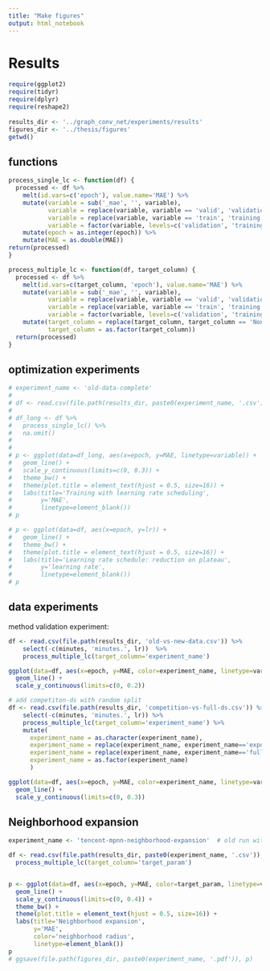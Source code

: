 ```yaml
---
title: "Make figures"
output: html_notebook
---
```


# Results

```r
require(ggplot2)
require(tidyr)
require(dplyr)
require(reshape2)
  
results_dir <- '../graph_conv_net/experiments/results'
figures_dir <- '../thesis/figures'
getwd()
```

## functions

```r
process_single_lc <- function(df) {
  processed <- df %>% 
    melt(id.vars=c('epoch'), value.name='MAE') %>% 
    mutate(variable = sub('_mae', '', variable),
           variable = replace(variable, variable == 'valid', 'validation'),
           variable = replace(variable, variable == 'train', 'training'),
           variable = factor(variable, levels=c('validation', 'training'))) %>% 
    mutate(epoch = as.integer(epoch)) %>% 
    mutate(MAE = as.double(MAE))
return(processed)
}

process_multiple_lc <- function(df, target_column) {
  processed <- df %>% 
    melt(id.vars=c(target_column, 'epoch'), value.name='MAE') %>% 
    mutate(variable = sub('_mae', '', variable),
           variable = replace(variable, variable == 'valid', 'validation'),
           variable = replace(variable, variable == 'train', 'training'),
           variable = factor(variable, levels=c('validation', 'training'))) %>% 
    mutate(target_column = replace(target_column, target_column == 'None', '0'),  # for target param = neighborhood expansion
           target_column = as.factor(target_column))
  return(processed)
}
```
    


## optimization experiments

```r
# experiment_name <- 'old-data-complete'
# 
# df <- read.csv(file.path(results_dir, paste0(experiment_name, '.csv')), stringsAsFactors=F)
# 
# df_long <- df %>%
#   process_single_lc() %>% 
#   na.omit()
# 
# 
# p <- ggplot(data=df_long, aes(x=epoch, y=MAE, linetype=variable)) +
#   geom_line() +
#   scale_y_continuous(limits=c(0, 0.3)) +
#   theme_bw() +
#   theme(plot.title = element_text(hjust = 0.5, size=16)) +
#   labs(title='Training with learning rate scheduling',
#        y='MAE',
#        linetype=element_blank())
# p
```

```r
# p <- ggplot(data=df, aes(x=epoch, y=lr)) +
#   geom_line() +
#   theme_bw() +
#   theme(plot.title = element_text(hjust = 0.5, size=16)) +
#   labs(title='Learning rate schedule: reduction on plateau',
#        y='learning rate',
#        linetype=element_blank())
# p
```

## data experiments

method validation experiment:
```r
df <- read.csv(file.path(results_dir, 'old-vs-new-data.csv')) %>%
    select(-c(minutes, 'minutes.', lr))  %>% 
    process_multiple_lc(target_column='experiment_name')

ggplot(data=df, aes(x=epoch, y=MAE, color=experiment_name, linetype=variable)) +
  geom_line() + 
  scale_y_continuous(limits=c(0, 0.2)) 
```
```r
# add competiton-ds with random split
df <- read.csv(file.path(results_dir, 'competition-vs-full-ds.csv')) %>%
    select(-c(minutes, 'minutes.', lr)) %>% 
    process_multiple_lc(target_column='experiment_name') %>% 
    mutate(
      experiment_name = as.character(experiment_name),
      experiment_name = replace(experiment_name, experiment_name=='exponential-decay-test', 'competition-ds-competion-split'),
      experiment_name = replace(experiment_name, experiment_name=='full-ds', 'full-ds-random-split'),
      experiment_name = as.factor(experiment_name)
      )

ggplot(data=df, aes(x=epoch, y=MAE, color=experiment_name, linetype=variable)) +
  geom_line() + 
  scale_y_continuous(limits=c(0, 0.3)) 
```



## Neighborhood expansion

```r
experiment_name <- 'tencent-mpnn-neighborhood-expansion'  # old run with implicit Hs

df <- read.csv(file.path(results_dir, paste0(experiment_name, '.csv')), stringsAsFactors=F) %>%
  process_multiple_lc(target_column='target_param')


p <- ggplot(data=df, aes(x=epoch, y=MAE, color=target_param, linetype=variable)) +
  geom_line() +
  scale_y_continuous(limits=c(0, 0.4)) +
  theme_bw() +
  theme(plot.title = element_text(hjust = 0.5, size=16)) +
  labs(title='Neighborhood expansion',
       y='MAE',
       color='neighborhood radius',
       linetype=element_blank())
p
# ggsave(file.path(figures_dir, paste0(experiment_name, '.pdf')), p)
```

